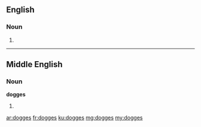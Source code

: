 ==English==

===Noun===
{{head|en}}

# {{plural of|dogge}}

----

==Middle English==

===Noun===
'''dogges'''

# {{plural of|dogge|lang=enm}}

[[ar:dogges]]
[[fr:dogges]]
[[ku:dogges]]
[[mg:dogges]]
[[my:dogges]]
